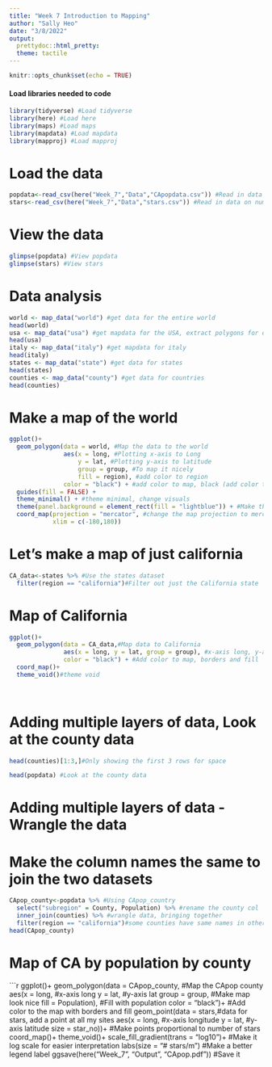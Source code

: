 ```yaml
---
title: "Week 7 Introduction to Mapping"
author: "Sally Heo"
date: "3/8/2022"
output:
  prettydoc::html_pretty:
  theme: tactile
---
```


```r
knitr::opts_chunk$set(echo = TRUE)
```


#### Load libraries needed to code ####
```r
library(tidyverse) #Load tidyverse
library(here) #Load here
library(maps) #Load maps
library(mapdata) #Load mapdata
library(mapproj) #Load mapproj
```

# Load the data #
```r
popdata<-read_csv(here("Week_7","Data","CApopdata.csv")) #Read in data on population in California by county
stars<-read_csv(here("Week_7","Data","stars.csv")) #Read in data on number of seastars at different field sites

```
# View the data #

```r
glimpse(popdata) #View popdata
glimpse(stars) #View stars
```
# Data analysis #

```r
world <- map_data("world") #get data for the entire world
head(world)
usa <- map_data("usa") #get mapdata for the USA, extract polygons for different countries
head(usa)
italy <- map_data("italy") #get mapdata for italy
head(italy)
states <- map_data("state") #get data for states
head(states)
counties <- map_data("county") #get data for countries
head(counties)
```
# Make a map of the world #
```r
ggplot()+
  geom_polygon(data = world, #Map the data to the world
               aes(x = long, #Plotting x-axis to Long
                   y = lat, #Plotting y-axis to latitude
                   group = group, #To map it nicely
                   fill = region), #add color to region
               color = "black") + #add color to map, black (add color to the lines and fill)
  guides(fill = FALSE) +
  theme_minimal() + #theme minimal, change visuals
  theme(panel.background = element_rect(fill = "lightblue")) + #Make the ocean blue
  coord_map(projection = "mercator", #change the map projection to mercator
            xlim = c(-180,180))
```
# Let's make a map of just california #
```r
CA_data<-states %>% #Use the states dataset
  filter(region == "california")#Filter out just the California state
```

# Map of California #
```r
ggplot()+
  geom_polygon(data = CA_data,#Map data to California
               aes(x = long, y = lat, group = group), #x-axis long, y-axis lat
               color = "black") + #Add color to map, borders and fill
  coord_map()+
  theme_void()#theme void
  
                   
```

# Adding multiple layers of data, Look at the county data
```r
head(counties)[1:3,]#Only showing the first 3 rows for space
```

```r
head(popdata) #Look at the county data
```
# Adding multiple layers of data - Wrangle the data #
# Make the column names the same to join the two datasets #
```r
CApop_county<-popdata %>% #Using CApop_country
  select("subregion" = County, Population) %>% #rename the county col
  inner_join(counties) %>% #wrangle data, bringing together
  filter(region == "california")#some counties have same names in other states
head(CApop_county)
```

# Map of CA by population by county #
```r
ggplot()+
  geom_polygon(data = CApop_county, #Map the CApop county
               aes(x = long, #x-axis long
                   y = lat, #y-axis lat
                   group = group, #Make map look nice
                   fill = Population), #Fill with population
               color = "black")+ #Add color to the map with borders and fill
  geom_point(data = stars,#data for stars, add a point at all my sites
             aes(x = long, #x-axis longitude
                 y = lat, #y-axis latitude
                 size = star_no))+ #Make points proportional to number of stars
  coord_map()+
  theme_void()+
  scale_fill_gradient(trans = "log10")+ #Make it log scale for easier interpretation
  labs(size = "# stars/m") #Make a better legend label
ggsave(here("Week_7", "Output", "CApop.pdf")) #Save it
